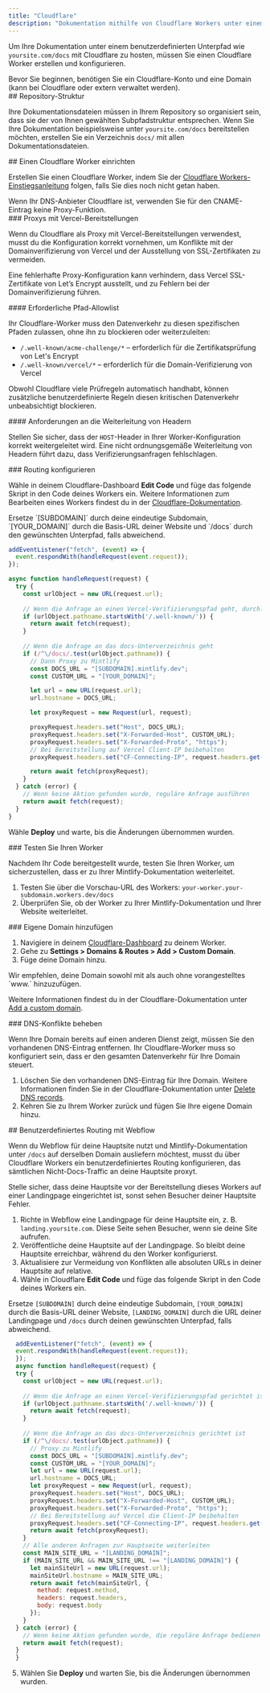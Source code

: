 ```yaml
---
title: "Cloudflare"
description: "Dokumentation mithilfe von Cloudflare Workers unter einem benutzerdefinierten Unterpfad hosten"
---
```



Um Ihre Dokumentation unter einem benutzerdefinierten Unterpfad wie `yoursite.com/docs` mit Cloudflare zu hosten, müssen Sie einen Cloudflare Worker erstellen und konfigurieren.

<Info>
  Bevor Sie beginnen, benötigen Sie ein Cloudflare-Konto und eine Domain (kann bei Cloudflare oder extern verwaltet werden).
</Info>


<div id="repository-structure">
  ## Repository-Struktur
</div>

Ihre Dokumentationsdateien müssen in Ihrem Repository so organisiert sein, dass sie der von Ihnen gewählten Subpfadstruktur entsprechen. Wenn Sie Ihre Dokumentation beispielsweise unter `yoursite.com/docs` bereitstellen möchten, erstellen Sie ein Verzeichnis `docs/` mit allen Dokumentationsdateien.

<div id="set-up-a-cloudflare-worker">
  ## Einen Cloudflare Worker einrichten
</div>

Erstellen Sie einen Cloudflare Worker, indem Sie der [Cloudflare Workers-Einstiegsanleitung](https://developers.cloudflare.com/workers/get-started/dashboard/) folgen, falls Sie dies noch nicht getan haben.

<Warning>
  Wenn Ihr DNS-Anbieter Cloudflare ist, verwenden Sie für den CNAME-Eintrag keine Proxy-Funktion.
</Warning>

<div id="proxies-with-vercel-deployments">
  ### Proxys mit Vercel-Bereitstellungen
</div>

Wenn du Cloudflare als Proxy mit Vercel-Bereitstellungen verwendest, musst du die Konfiguration korrekt vornehmen, um Konflikte mit der Domainverifizierung von Vercel und der Ausstellung von SSL-Zertifikaten zu vermeiden.

Eine fehlerhafte Proxy-Konfiguration kann verhindern, dass Vercel SSL-Zertifikate von Let’s Encrypt ausstellt, und zu Fehlern bei der Domainverifizierung führen.

<div id="required-path-allowlist">
  #### Erforderliche Pfad-Allowlist
</div>

Ihr Cloudflare-Worker muss den Datenverkehr zu diesen spezifischen Pfaden zulassen, ohne ihn zu blockieren oder weiterzuleiten:

- `/.well-known/acme-challenge/*` – erforderlich für die Zertifikatsprüfung von Let's Encrypt
- `/.well-known/vercel/*` – erforderlich für die Domain-Verifizierung von Vercel

Obwohl Cloudflare viele Prüfregeln automatisch handhabt, können zusätzliche benutzerdefinierte Regeln diesen kritischen Datenverkehr unbeabsichtigt blockieren.

<div id="header-forwarding-requirements">
  #### Anforderungen an die Weiterleitung von Headern
</div>

Stellen Sie sicher, dass der `HOST`-Header in Ihrer Worker-Konfiguration korrekt weitergeleitet wird. Eine nicht ordnungsgemäße Weiterleitung von Headern führt dazu, dass Verifizierungsanfragen fehlschlagen.

<div id="configure-routing">
  ### Routing konfigurieren
</div>

Wähle in deinem Cloudflare-Dashboard **Edit Code** und füge das folgende Skript in den Code deines Workers ein. Weitere Informationen zum Bearbeiten eines Workers findest du in der [Cloudflare-Dokumentation](https://developers.cloudflare.com/workers-ai/get-started/dashboard/#development).

<Tip>
  Ersetze `[SUBDOMAIN]` durch deine eindeutige Subdomain, `[YOUR_DOMAIN]` durch die Basis-URL deiner Website und `/docs` durch den gewünschten Unterpfad, falls abweichend.
</Tip>

```javascript
addEventListener("fetch", (event) => {
  event.respondWith(handleRequest(event.request));
});

async function handleRequest(request) {
  try {
    const urlObject = new URL(request.url);
    
    // Wenn die Anfrage an einen Vercel-Verifizierungspfad geht, durchlassen
    if (urlObject.pathname.startsWith('/.well-known/')) {
      return await fetch(request);
    }
    
    // Wenn die Anfrage an das docs-Unterverzeichnis geht
    if (/^\/docs/.test(urlObject.pathname)) {
      // Dann Proxy zu Mintlify
      const DOCS_URL = "[SUBDOMAIN].mintlify.dev";
      const CUSTOM_URL = "[YOUR_DOMAIN]";

      let url = new URL(request.url);
      url.hostname = DOCS_URL;

      let proxyRequest = new Request(url, request);

      proxyRequest.headers.set("Host", DOCS_URL);
      proxyRequest.headers.set("X-Forwarded-Host", CUSTOM_URL);
      proxyRequest.headers.set("X-Forwarded-Proto", "https");
      // Bei Bereitstellung auf Vercel Client-IP beibehalten
      proxyRequest.headers.set("CF-Connecting-IP", request.headers.get("CF-Connecting-IP"));

      return await fetch(proxyRequest);
    }
  } catch (error) {
    // Wenn keine Aktion gefunden wurde, reguläre Anfrage ausführen
    return await fetch(request);
  }
}
```

Wähle **Deploy** und warte, bis die Änderungen übernommen wurden.

<Propagating />


<div id="test-your-worker">
  ### Testen Sie Ihren Worker
</div>

Nachdem Ihr Code bereitgestellt wurde, testen Sie Ihren Worker, um sicherzustellen, dass er zu Ihrer Mintlify-Dokumentation weiterleitet.

1. Testen Sie über die Vorschau-URL des Workers: `your-worker.your-subdomain.workers.dev/docs`
2. Überprüfen Sie, ob der Worker zu Ihrer Mintlify-Dokumentation und Ihrer Website weiterleitet.

<div id="add-custom-domain">
  ### Eigene Domain hinzufügen
</div>

1. Navigiere in deinem [Cloudflare-Dashboard](https://dash.cloudflare.com/) zu deinem Worker.
2. Gehe zu **Settings > Domains & Routes > Add > Custom Domain**.
3. Füge deine Domain hinzu. 

<Tip>
  Wir empfehlen, deine Domain sowohl mit als auch ohne vorangestelltes `www.` hinzuzufügen.
</Tip>

Weitere Informationen findest du in der Cloudflare-Dokumentation unter [Add a custom domain](https://developers.cloudflare.com/workers/configuration/routing/custom-domains/#add-a-custom-domain). 

<div id="resolve-dns-conflicts">
  ### DNS-Konflikte beheben
</div>

Wenn Ihre Domain bereits auf einen anderen Dienst zeigt, müssen Sie den vorhandenen DNS-Eintrag entfernen. Ihr Cloudflare-Worker muss so konfiguriert sein, dass er den gesamten Datenverkehr für Ihre Domain steuert.

1. Löschen Sie den vorhandenen DNS-Eintrag für Ihre Domain. Weitere Informationen finden Sie in der Cloudflare-Dokumentation unter [Delete DNS records](https://developers.cloudflare.com/dns/manage-dns-records/how-to/create-dns-records/#delete-dns-records).
2. Kehren Sie zu Ihrem Worker zurück und fügen Sie Ihre eigene Domain hinzu.

<div id="webflow-custom-routing">
  ## Benutzerdefiniertes Routing mit Webflow
</div>

Wenn du Webflow für deine Hauptsite nutzt und Mintlify-Dokumentation unter `/docs` auf derselben Domain ausliefern möchtest, musst du über Cloudflare Workers ein benutzerdefiniertes Routing konfigurieren, das sämtlichen Nicht-Docs-Traffic an deine Hauptsite proxyt.

<Warning>
  Stelle sicher, dass deine Hauptsite vor der Bereitstellung dieses Workers auf einer Landingpage eingerichtet ist, sonst sehen Besucher deiner Hauptsite Fehler.
</Warning>

1. Richte in Webflow eine Landingpage für deine Hauptsite ein, z. B. `landing.yoursite.com`. Diese Seite sehen Besucher, wenn sie deine Site aufrufen.
2. Veröffentliche deine Hauptsite auf der Landingpage. So bleibt deine Hauptsite erreichbar, während du den Worker konfigurierst.
3. Aktualisiere zur Vermeidung von Konflikten alle absoluten URLs in deiner Hauptsite auf relative.
4. Wähle in Cloudflare **Edit Code** und füge das folgende Skript in den Code deines Workers ein.

<Tip> Ersetze `[SUBDOMAIN]` durch deine eindeutige Subdomain, `[YOUR_DOMAIN]` durch die Basis-URL deiner Website, `[LANDING_DOMAIN]` durch die URL deiner Landingpage und `/docs` durch deinen gewünschten Unterpfad, falls abweichend. </Tip>

```javascript
  addEventListener("fetch", (event) => {
  event.respondWith(handleRequest(event.request));
  });
  async function handleRequest(request) {
  try {
    const urlObject = new URL(request.url);
    
    // Wenn die Anfrage an einen Vercel-Verifizierungspfad gerichtet ist, durchlassen
    if (urlObject.pathname.startsWith('/.well-known/')) {
      return await fetch(request);
    }
    
    // Wenn die Anfrage an das docs-Unterverzeichnis gerichtet ist
    if (/^\/docs/.test(urlObject.pathname)) {
      // Proxy zu Mintlify
      const DOCS_URL = "[SUBDOMAIN].mintlify.dev";
      const CUSTOM_URL = "[YOUR_DOMAIN]";
      let url = new URL(request.url);
      url.hostname = DOCS_URL;
      let proxyRequest = new Request(url, request);
      proxyRequest.headers.set("Host", DOCS_URL);
      proxyRequest.headers.set("X-Forwarded-Host", CUSTOM_URL);
      proxyRequest.headers.set("X-Forwarded-Proto", "https");
      // Bei Bereitstellung auf Vercel die Client-IP beibehalten
      proxyRequest.headers.set("CF-Connecting-IP", request.headers.get("CF-Connecting-IP"));
      return await fetch(proxyRequest);
    }
    // Alle anderen Anfragen zur Hauptseite weiterleiten
    const MAIN_SITE_URL = "[LANDING_DOMAIN]";
    if (MAIN_SITE_URL && MAIN_SITE_URL !== "[LANDING_DOMAIN]") {
      let mainSiteUrl = new URL(request.url);
      mainSiteUrl.hostname = MAIN_SITE_URL;
      return await fetch(mainSiteUrl, {
        method: request.method,
        headers: request.headers,
        body: request.body
      });
    }
  } catch (error) {
    // Wenn keine Aktion gefunden wurde, die reguläre Anfrage bedienen
    return await fetch(request);
  }
  }
```

5. Wählen Sie **Deploy** und warten Sie, bis die Änderungen übernommen wurden.

<Propagating />
